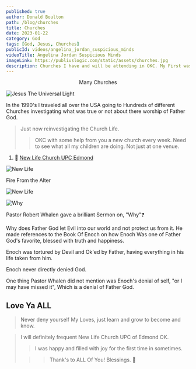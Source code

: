 ```yaml
---
published: true
author: Donald Boulton
path: /blog/churches
title: Churches
date: 2023-01-22
category: God
tags: [God, Jesus, Churches]
publicId: videos/angelina_jordan_suspicious_minds
videoTitle: Angelina Jordan Suspicious Minds
imageLink: https://publiuslogic.com/static/assets/churches.jpg
description: Churches I have and will be attending in OKC. My First was at New Life Church UPC of Edmond OK.
---
```


<Center>Many Churches</Center>

![Jesus The Universal Light](../../../static/assets/churches.jpg)

In the 1990's I traveled all over the USA going to Hundreds of different Churches investigating what was true or not about there worship of Father God.

> Just now reinvestigating the Church Life.
>
> > OKC with some help from you a new church every week. Need to see what all my children are doing. Not just at one venue.

<SingleAccordion label='1. New Life Church UPC Edmond OK'>

1. 🔗 [New Life Church UPC Edmond](https://newlifeupcok.com)

![New Life](../../../static/img/new-life-logo.png)

<Section>

<LeftText>Fire From the Alter</LeftText>
<ColumnGridTwo>
<UserProfile buttonLink="https://youtube.com/PiEglaK4Xrc" title="Fire from the Alter" titleLink="https://youtube.com/PiEglaK4Xrc" link="https://www.youtube.com/@newlifechurch1471" description="@newlifechurch1471">

![New Life](../../../static/img/new-life-logo-thumb.png)

</UserProfile>
<VideoWrapper>
<YouTube youTubeId="PiEglaK4Xrc" />
</VideoWrapper>
</ColumnGridTwo>

</Section>

![Why](../../../static/img/question.png)

Pastor Robert Whalen gave a brilliant Sermon on, "Why"❓

Why does Father God let Evil into our world and not protect us from it. He made references to the Book Of Enoch on how Enoch Was one of Father God's favorite, blessed with truth and happiness.

Enoch was tortured by Devil and Ok'ed by Father, having everything in his life taken from him.

Enoch never directly denied God. 

One thing Pastor Whalen did not mention was Enoch's denial of self, "or I may have missed it", Which is a denial of Father God.

## Love Ya ALL

> Never deny yourself My Loves, just learn and grow to become and know.

> I will definitely frequent New Life Church UPC of Edmond OK. 
>
> > I was happy and filled with joy for the first time in sometimes.
>
> > > Thank's to ALL Of You! Blessings. 🙏

</SingleAccordion>

<WavyHr className="mt-1 mb-1 text-fuchsia-600" />
